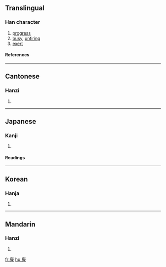 ==Translingual==
===Han character===
{{Han char|rad=亠|as=19|sn=21|four=0010<sub>7</sub>|canj=卜竹月一 (YHBM)}}
# [[progress]]
# [[busy]], [[untiring]]
# [[exert]]
====References====
{{Han ref|kx=0090.010|dkj=00342|hdz=10294.120|uh=4EB9|ud=20153|bh=F6D6|bd=63190}}
----
==Cantonese==
===Hanzi===
{{yue-hanzi|jyut=|y=mei5, mun4}}
# {{defn|Cantonese}}
----
==Japanese==
===Kanji===
{{ja-kanji|grade=|rs=亠19}}
# {{defn|Japanese}}
====Readings====
{{ja-readings|on=[[び]] (bi), [[み]] (mi), [[ぼん]] (bon), [[もん]] (mon)|kun=[[つとめる]] (tsutomeru), [[うつくしい]] (utsukushii)}}
----
==Korean==
===Hanja===
{{ko-hanja|hangeul=[[미]], [[문]]|rv=mi, mun|mr=mi, mun}}
# {{defn|Korean}}
----
==Mandarin==
===Hanzi===
{{cmn-hanzi|pin=[[wěi]] (wei3)|wg=wei<sup>3</sup>}}
# {{defn|Mandarin}}

[[fr:亹]]
[[hu:亹]]